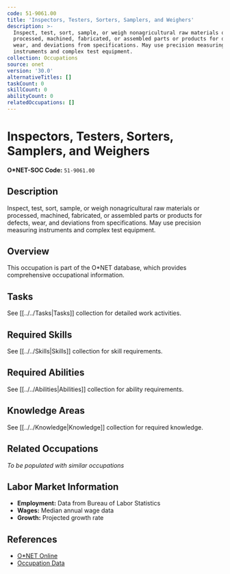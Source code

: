 ```yaml
---
code: 51-9061.00
title: 'Inspectors, Testers, Sorters, Samplers, and Weighers'
description: >-
  Inspect, test, sort, sample, or weigh nonagricultural raw materials or
  processed, machined, fabricated, or assembled parts or products for defects,
  wear, and deviations from specifications. May use precision measuring
  instruments and complex test equipment.
collection: Occupations
source: onet
version: '30.0'
alternativeTitles: []
taskCount: 0
skillCount: 0
abilityCount: 0
relatedOccupations: []
---
```

# Inspectors, Testers, Sorters, Samplers, and Weighers

**O*NET-SOC Code:** `51-9061.00`

## Description

Inspect, test, sort, sample, or weigh nonagricultural raw materials or processed, machined, fabricated, or assembled parts or products for defects, wear, and deviations from specifications. May use precision measuring instruments and complex test equipment.

## Overview

This occupation is part of the O*NET database, which provides comprehensive occupational information.

## Tasks

See [[../../Tasks|Tasks]] collection for detailed work activities.

## Required Skills

See [[../../Skills|Skills]] collection for skill requirements.

## Required Abilities

See [[../../Abilities|Abilities]] collection for ability requirements.

## Knowledge Areas

See [[../../Knowledge|Knowledge]] collection for required knowledge.

## Related Occupations

*To be populated with similar occupations*

## Labor Market Information

- **Employment:** Data from Bureau of Labor Statistics
- **Wages:** Median annual wage data
- **Growth:** Projected growth rate

## References

- [O*NET Online](https://www.onetonline.org/link/summary/51-9061.00)
- [Occupation Data](https://www.onetcenter.org/)
